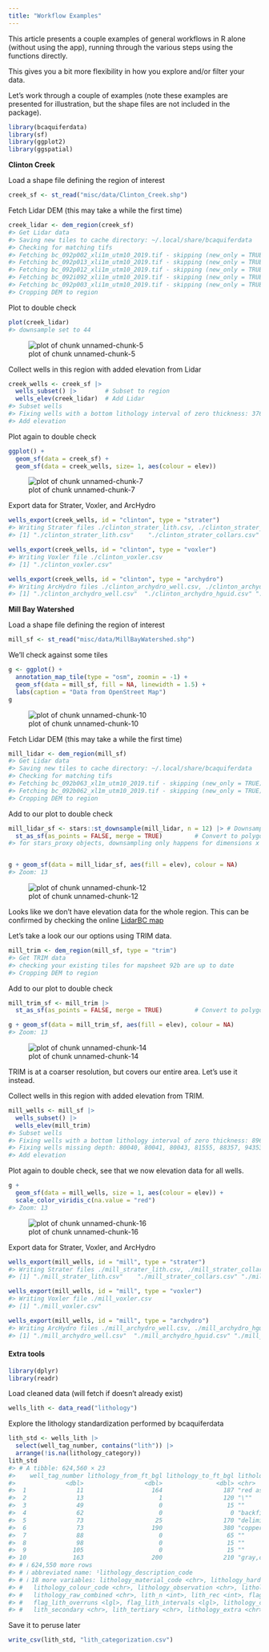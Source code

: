 ```yaml
---
title: "Workflow Examples"
---
```




This article presents a couple examples of general workflows in R alone
(without using the app), running through the various steps using the functions directly.

This gives you a bit more flexibility in how you explore and/or filter your
data.

Let's work through a couple of examples (note these examples are presented for illustration, but 
the shape files are not included in the package).


``` r
library(bcaquiferdata)
library(sf)
library(ggplot2)
library(ggspatial)
```

**Clinton Creek**

Load a shape file defining the region of interest

``` r
creek_sf <- st_read("misc/data/Clinton_Creek.shp")
```

Fetch Lidar DEM (this may take a while the first time)


``` r
creek_lidar <- dem_region(creek_sf)
#> Get Lidar data
#> Saving new tiles to cache directory: ~/.local/share/bcaquiferdata
#> Checking for matching tifs
#> Fetching bc_092p002_xli1m_utm10_2019.tif - skipping (new_only = TRUE)
#> Fetching bc_092p013_xli1m_utm10_2019.tif - skipping (new_only = TRUE)
#> Fetching bc_092p012_xli1m_utm10_2019.tif - skipping (new_only = TRUE)
#> Fetching bc_092i092_xli1m_utm10_2019.tif - skipping (new_only = TRUE)
#> Fetching bc_092p003_xli1m_utm10_2019.tif - skipping (new_only = TRUE)
#> Cropping DEM to region
```

Plot to double check

``` r
plot(creek_lidar)
#> downsample set to 44
```

![plot of chunk unnamed-chunk-5](vignettes/articles/figures/workflow-unnamed-chunk-5-1.png)

Collect wells in this region with added elevation from Lidar


``` r
creek_wells <- creek_sf |>
  wells_subset() |>        # Subset to region
  wells_elev(creek_lidar)  # Add Lidar
#> Subset wells
#> Fixing wells with a bottom lithology interval of zero thickness: 37685
#> Add elevation
```

Plot again to double check

``` r
ggplot() +
  geom_sf(data = creek_sf) +
  geom_sf(data = creek_wells, size= 1, aes(colour = elev))
```

![plot of chunk unnamed-chunk-7](vignettes/articles/figures/workflow-unnamed-chunk-7-1.png)

Export data for Strater, Voxler, and ArcHydro

``` r
wells_export(creek_wells, id = "clinton", type = "strater")
#> Writing Strater files ./clinton_strater_lith.csv, ./clinton_strater_collars.csv, ./clinton_strater_wls.csv
#> [1] "./clinton_strater_lith.csv"    "./clinton_strater_collars.csv" "./clinton_strater_wls.csv"
```

``` r
wells_export(creek_wells, id = "clinton", type = "voxler")
#> Writing Voxler file ./clinton_voxler.csv
#> [1] "./clinton_voxler.csv"
```

``` r
wells_export(creek_wells, id = "clinton", type = "archydro")
#> Writing ArcHydro files ./clinton_archydro_well.csv, ./clinton_archydro_hguid.csv, ./clinton_archydro_bh.csv
#> [1] "./clinton_archydro_well.csv"  "./clinton_archydro_hguid.csv" "./clinton_archydro_bh.csv"
```

**Mill Bay Watershed**

Load a shape file defining the region of interest

``` r
mill_sf <- st_read("misc/data/MillBayWatershed.shp")
```

We'll check against some tiles

``` r
g <- ggplot() +
  annotation_map_tile(type = "osm", zoomin = -1) +
  geom_sf(data = mill_sf, fill = NA, linewidth = 1.5) +
  labs(caption = "Data from OpenStreet Map")
g
```

![plot of chunk unnamed-chunk-10](vignettes/articles/figures/workflow-unnamed-chunk-10-1.png)

Fetch Lidar DEM (this may take a while the first time)


``` r
mill_lidar <- dem_region(mill_sf)
#> Get Lidar data
#> Saving new tiles to cache directory: ~/.local/share/bcaquiferdata
#> Checking for matching tifs
#> Fetching bc_092b063_xl1m_utm10_2019.tif - skipping (new_only = TRUE)
#> Fetching bc_092b062_xl1m_utm10_2019.tif - skipping (new_only = TRUE)
#> Cropping DEM to region
```

Add to our plot to double check

``` r
mill_lidar_sf <- stars::st_downsample(mill_lidar, n = 12) |> # Downsample first
  st_as_sf(as_points = FALSE, merge = TRUE)         # Convert to polygons
#> for stars_proxy objects, downsampling only happens for dimensions x and y
```

``` r

g + geom_sf(data = mill_lidar_sf, aes(fill = elev), colour = NA)
#> Zoom: 13
```

![plot of chunk unnamed-chunk-12](vignettes/articles/figures/workflow-unnamed-chunk-12-1.png)

Looks like we don't have elevation data for the whole region. 
This can be confirmed by checking the online [LidarBC map](https://governmentofbc.maps.arcgis.com/apps/MapSeries/index.html?appid=d06b37979b0c4709b7fcf2a1ed458e03)

Let's take a look our our options using TRIM data.

``` r
mill_trim <- dem_region(mill_sf, type = "trim")
#> Get TRIM data
#> checking your existing tiles for mapsheet 92b are up to date
#> Cropping DEM to region
```

Add to our plot to double check

``` r
mill_trim_sf <- mill_trim |>
  st_as_sf(as_points = FALSE, merge = TRUE)         # Convert to polygons

g + geom_sf(data = mill_trim_sf, aes(fill = elev), colour = NA)
#> Zoom: 13
```

![plot of chunk unnamed-chunk-14](vignettes/articles/figures/workflow-unnamed-chunk-14-1.png)

TRIM is at a coarser resolution, but covers our entire area. Let's use it instead.

Collect wells in this region with added elevation from TRIM.


``` r
mill_wells <- mill_sf |>
  wells_subset() |>
  wells_elev(mill_trim)
#> Subset wells
#> Fixing wells with a bottom lithology interval of zero thickness: 8966, 29709, 36777, 37733, 48853, 48941, 55042, 56015, 56016, 68632, 69137, 69139, 69141, 75028, 75042, 84493, 84495, 84496, 84498, 84499, 84503, 84536
#> Fixing wells missing depth: 80040, 80041, 80043, 81555, 88357, 94353, 94356
#> Add elevation
```

Plot again to double check, see that we now elevation data for all wells.

``` r
g +
  geom_sf(data = mill_wells, size = 1, aes(colour = elev)) +
  scale_color_viridis_c(na.value = "red")
#> Zoom: 13
```

![plot of chunk unnamed-chunk-16](vignettes/articles/figures/workflow-unnamed-chunk-16-1.png)


Export data for Strater, Voxler, and ArcHydro

``` r
wells_export(mill_wells, id = "mill", type = "strater")
#> Writing Strater files ./mill_strater_lith.csv, ./mill_strater_collars.csv, ./mill_strater_wls.csv
#> [1] "./mill_strater_lith.csv"    "./mill_strater_collars.csv" "./mill_strater_wls.csv"
```

``` r
wells_export(mill_wells, id = "mill", type = "voxler")
#> Writing Voxler file ./mill_voxler.csv
#> [1] "./mill_voxler.csv"
```

``` r
wells_export(mill_wells, id = "mill", type = "archydro")
#> Writing ArcHydro files ./mill_archydro_well.csv, ./mill_archydro_hguid.csv, ./mill_archydro_bh.csv
#> [1] "./mill_archydro_well.csv"  "./mill_archydro_hguid.csv" "./mill_archydro_bh.csv"
```


#### Extra tools


``` r
library(dplyr)
library(readr)
```


Load cleaned data (will fetch if doesn't already exist)


``` r
wells_lith <- data_read("lithology")
```

Explore the lithology standardization performed by bcaquiferdata


``` r
lith_std <- wells_lith |>
  select(well_tag_number, contains("lith")) |>
  arrange(!is.na(lithology_category))
lith_std
#> # A tibble: 624,560 × 23
#>    well_tag_number lithology_from_ft_bgl lithology_to_ft_bgl lithology_raw_data       lithology_descriptio…¹
#>              <dbl>                 <dbl>               <dbl> <chr>                    <chr>                 
#>  1              11                   164                 187 "red ash"                ""                    
#>  2              13                     1                 120 "\""                     ""                    
#>  3              49                     0                  15 ""                       ""                    
#>  4              62                     0                   0 "backfilled to 217 foot… ""                    
#>  5              73                    25                 170 "delimite w/copper ore"  ""                    
#>  6              73                   190                 380 "copper ore w/delimite"  ""                    
#>  7              88                     0                  65 ""                       ""                    
#>  8              98                     0                  15 ""                       ""                    
#>  9             105                     0                  15 ""                       ""                    
#> 10             163                   200                 210 "gray,clean a little co… ""                    
#> # ℹ 624,550 more rows
#> # ℹ abbreviated name: ¹​lithology_description_code
#> # ℹ 18 more variables: lithology_material_code <chr>, lithology_hardness_code <chr>,
#> #   lithology_colour_code <chr>, lithology_observation <chr>, lithology_from_m <dbl>, lithology_to_m <dbl>,
#> #   lithology_raw_combined <chr>, lith_n <int>, lith_rec <int>, flag_lith_nodepths <lgl>,
#> #   flag_lith_overruns <lgl>, flag_lith_intervals <lgl>, lithology_clean <chr>, lith_primary <chr>,
#> #   lith_secondary <chr>, lith_tertiary <chr>, lithology_extra <chr>, lithology_category <chr>
```

Save it to peruse later

``` r
write_csv(lith_std, "lith_categorization.csv")
```





